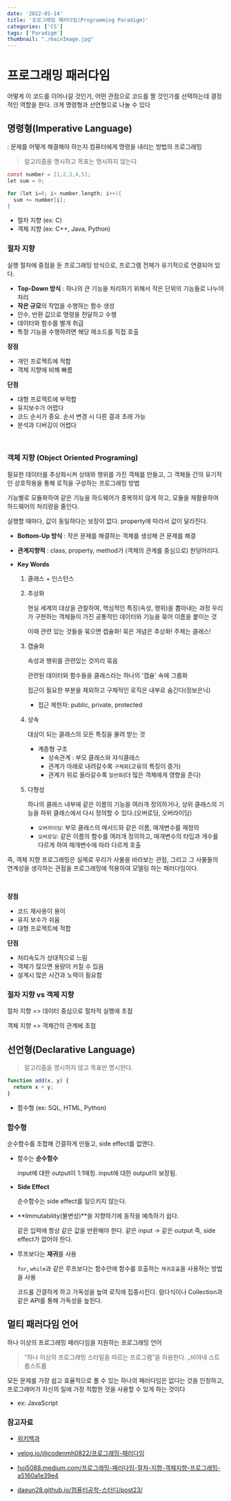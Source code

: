 ```yaml
---
date: '2022-01-14'
title: '프로그래밍 패러다임(Programming Paradigm)'
categories: ['CS']
tags: ['Paradigm']
thumbnail: "./mainImage.jpg"
---
```


# 프로그래밍 패러다임

어떻게 이 코드를 이어나갈 것인가, 어떤 관점으로 코드를 짤 것인가를 선택하는데 결정적인 역할을 한다.
크게 명령형과 선언형으로 나눌 수 있다

## <span class="highlight">명령형(Imperative Language)</span>

: 문제를 어떻게 해결해야 하는지 컴퓨터에게 명령을 내리는 방법의 프로그래밍

> 알고리즘을 명시하고 목표는 명시하지 않는다

```c
const number = [1,2,3,4,5];
let sum = 0;

for (let i=0; i< number.length; i++){
  sum += number[i];
}
```

- 절차 지향 (ex: C)
- 객체 지향 (ex: C++, Java, Python)

### 절차 지향

실행 절차에 중점을 둔 프로그래밍 방식으로, 프로그램 전체가 유기적으로 연결되어 있다.

- **Top-Down 방식** : 하나의 큰 기능을 처리하기 위해서 작은 단위의 기능들로 나누어 처리
- **작은 규모**의 작업을 수행하는 함수 생성
- 인수, 반환 값으로 명령을 전달하고 수행
- 데이터와 함수를 별개 취급
- 특정 기능을 수행하려면 해당 메소드를 직접 호출

**장점**

- 개인 프로젝트에 적합
- 객체 지향에 비해 빠름

**단점**

- 대형 프로젝트에 부적합
- 유지보수가 어렵다
- 코드 순서가 중요. 순서 변경 시 다른 결과 초래 가능
- 분석과 디버깅이 어렵다

<br/>

### 객체 지향 (Object Oriented Programing)

필요한 데이터를 추상화시켜 상태와 행위를 가진 객체를 만들고,
그 객체들 간의 유기적인 상호작용을 통해 로직을 구성하는 프로그래밍 방법

기능별로 모듈화하여 같은 기능을 하드웨어가 중복하지 않게 하고, 모듈을 재활용하여 하드웨어의 처리량을 줄인다.

실행할 때마다, 값이 동일하다는 보장이 없다. property에 따라서 값이 달라진다.

- **Bottom-Up 방식** : 작은 문제를 해결하는 객체를 생성해 큰 문제를 해결

- **관계지향적** : class, property, method가 (객체의 관계를 중심으로) 한덩어리다.

- **Key Words**

  1. 클래스 + 인스턴스

  2. 추상화

     현실 세계의 대상을 관찰하여, 핵심적인 특징(속성, 행위)을 뽑아내는 과정
     우리가 구현하는 객체들이 가진 공통적인 데이터와 기능을 묶어 이름을 붙이는 것

     이때 관련 있는 것들을 묶으면 캡슐화! 묶은 개념은 추상화! 주체는 클래스!

  3. 캡슐화

     속성과 행위를 관련있는 것끼리 묶음

     관련된 데이터와 함수들을 클래스라는 하나의 '캡슐' 속에 그룹화

     접근이 필요한 부분을 제외하고 구체적인 로직은 내부로 숨긴다(정보은닉)

     - 접근 제한자: public, private, protected

  4. 상속

     대상이 되는 클래스의 모든 특징을 물려 받는 것

     - 계층형 구조
       - 상속관계 : 부모 클래스와 자식클래스
       - 관계가 아래로 내려갈수록 `구체화`(고유의 특징이 증가)
       - 관계가 위로 올라갈수록 `일반화`(더 많은 객체에게 영향을 준다)

  5. 다형성

     하나의 클래스 내부에 같은 이름의 기능을 여러개 정의하거나,
     상위 클래스의 기능을 하위 클래스에서 다시 정의할 수 있다.(오버로딩, 오버라이딩)

     - `오버라이딩`: 부모 클래스의 메서드와 같은 이름, 매개변수를 재정의
     - `오버로딩`: 같은 이름의 함수를 여러개 정의하고, 매개변수의 타입과 개수를 다르게 하여 매개변수에 따라 다르게 호출

즉, 객체 지향 프로그래밍은 실제로 우리가 사물을 바라보는 관점,
그리고 그 사물들의 연계성을 생각하는 관점을 프로그래밍에 적용하여 모델링 하는 패러다임이다.

<br/>

**장점**

- 코드 재사용이 용이
- 유지 보수가 쉬움
- 대형 프로젝트에 적합

**단점**

- 처리속도가 상대적으로 느림
- 객체가 많으면 용량이 커질 수 있음
- 설계시 많은 시간과 노력이 필요함

### 절차 지향 vs 객체 지향

절차 지향 => 데이터 중심으로 절차적 실행에 초점

객체 지향 => 객체간의 관계에 초점

##  <span class="highlight">선언형(Declarative Language)</span>

> 알고리즘을 명시하지 않고 목표만 명시한다.

```js
function add(x, y) {
  return x + y;
}
```

- 함수형 (ex: SQL, HTML, Python)

### 함수형

순수함수를 조합해 간결하게 만들고, side effect를 없앤다.

- 함수는 **순수함수**

  input에 대한 output이 1:1매칭.
  input에 대한 output이 보장됨.

- **Side Effect**

  순수함수는 side effect를 일으키지 않는다.

- **Immutability(불변성)**을 지향하기에 동작을 예측하기 쉽다.

  같은 입력에 항상 같은 값을 반환해야 한다.
  같은 input -> 같은 output
  즉, side effect가 없어야 한다.

- 루프보다는 **재귀**를 사용

  `for`, `while`과 같은 루프보다는 함수안에 함수를 호출하는 `재귀호출`을 사용하는 방법을 사용

  코드를 간결하게 하고 가독성을 높여 로직에 집중시킨다.
  람다식이나 Collection과 같은 API를 통해 가독성을 높힌다.

## 멀티 패러다임 언어

하나 이상의 프로그래밍 패러다임을 지원하는 프로그래밍 언어

> “하나 이상의 프로그래밍 스타일을 따르는 프로그램”을 허용한다. \_비야네 스트롭스트룹

모든 문제를 가장 쉽고 효율적으로 풀 수 있는 하나의 패러다임은 없다는 것을 인정하고,
프로그래머가 자신의 일에 가장 적합한 것을 사용할 수 있게 하는 것이다

- ex: JavaScript

### 참고자료

- [위키백과](https://ko.wikipedia.org/wiki/%EB%8B%A4%EC%A4%91_%ED%8C%A8%EB%9F%AC%EB%8B%A4%EC%9E%84_%ED%94%84%EB%A1%9C%EA%B7%B8%EB%9E%98%EB%B0%8D_%EC%96%B8%EC%96%B4)

- [velog.io/@codenmh0822/프로그래밍-패러다임](https://velog.io/@codenmh0822/%ED%94%84%EB%A1%9C%EA%B7%B8%EB%9E%98%EB%B0%8D-%ED%8C%A8%EB%9F%AC%EB%8B%A4%EC%9E%84)

- [hoi5088.medium.com/프로그래밍-패러다임-절차-지향-객체지향-프로그래밍-a5160a1e39e4](https://hoi5088.medium.com/%ED%94%84%EB%A1%9C%EA%B7%B8%EB%9E%98%EB%B0%8D-%ED%8C%A8%EB%9F%AC%EB%8B%A4%EC%9E%84-%EC%A0%88%EC%B0%A8-%EC%A7%80%ED%96%A5-%EA%B0%9D%EC%B2%B4%EC%A7%80%ED%96%A5-%ED%94%84%EB%A1%9C%EA%B7%B8%EB%9E%98%EB%B0%8D-a5160a1e39e4)

- [daeun28.github.io/컴퓨터공학-스터디/post23/](https://daeun28.github.io/%EC%BB%B4%ED%93%A8%ED%84%B0%EA%B3%B5%ED%95%99-%EC%8A%A4%ED%84%B0%EB%94%94/post23/)
